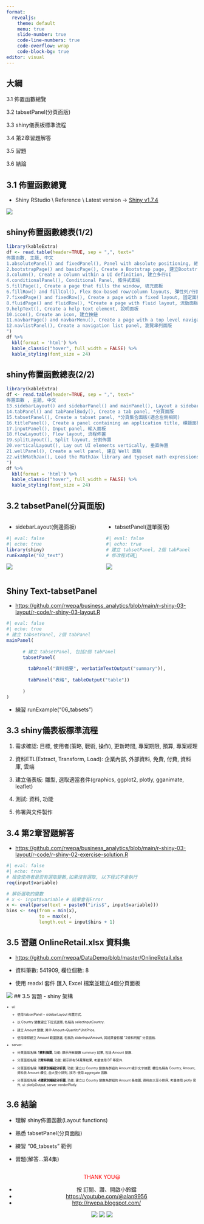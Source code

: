 ---
format:
  revealjs: 
    theme: default
    menu: true
    slide-number: true
    code-line-numbers: true
    code-overflow: wrap
    code-block-bg: true
editor: visual
---

##  {background-video="images/r-shiny-03-layout_title.mp4"}

## 大綱

3.1 佈置函數總覽

3.2 tabsetPanel(分頁面版)

3.3 shiny儀表板標準流程

3.4 第2章習題解答

3.5 習題

3.6 結論

## 3.1 佈置函數總覽

-   Shiny RStudio \\ Reference \\ Latest version -\> <a href="https://shiny.rstudio.com/reference/shiny/1.7.4/" target="_blank">Shiny v1.7.4</a>

![](images/shiny_function_reference.png)

## shiny佈置函數總表(1/2)

```{r}
library(kableExtra)
df <- read.table(header=TRUE, sep = ",", text="
佈置函數, 主題, 中文
1.absolutePanel() and fixedPanel(), Panel with absolute positioning, 絕對位置面板
2.bootstrapPage() and basicPage(), Create a Bootstrap page, 建立Bootstrap框架頁面
3.column(), Create a column within a UI definition, 建立多行UI
4.conditionalPanel(), Conditional Panel, 條件式面板
5.fillPage(), Create a page that fills the window, 填充面板
6.fillRow() and fillCol(), Flex Box-based row/column layouts, 彈性列/行面板
7.fixedPage() and fixedRow(), Create a page with a fixed layout, 固定面板
8.fluidPage() and fluidRow(), *Create a page with fluid layout, 流動面板
9.helpText(), Create a help text element, 說明面板
10.icon(), Create an icon, 建立按鈕
11.navbarPage() and navbarMenu(), Create a page with a top level navigation bar, 瀏覽面版與瀏覽下拉選單(適合左側不同)
12.navlistPanel(), Create a navigation list panel, 瀏覽串列面版
")
df %>%
  kbl(format = 'html') %>%
  kable_classic("hover", full_width = FALSE) %>%
  kable_styling(font_size = 24)
```

## shiny佈置函數總表(2/2)

```{r}
library(kableExtra)
df <- read.table(header=TRUE, sep = ",", text="
佈置函數 , 主題, 中文    
13.sidebarLayout() and sidebarPanel() and mainPanel(), Layout a sidebar and main area, *側邊面板
14.tabPanel() and tabPanelBody(), Create a tab panel, *分頁面版
15.tabsetPanel(), Create a tabset panel, *分頁集合面版(適合左側相同)
16.titlePanel(), Create a panel containing an application title, 標題面板
17.inputPanel(), Input panel, 輸入面板
18.flowLayout(), Flow layout, 流程佈置
19.splitLayout(), Split layout, 分割佈置
20.verticalLayout(), Lay out UI elements vertically, 垂直佈置
21.wellPanel(), Create a well panel, 建立 Well 面板
22.withMathJax(), Load the MathJax library and typeset math expressions, 數學式
")
df %>%
  kbl(format = 'html') %>%
  kable_classic("hover", full_width = FALSE) %>%
  kable_styling(font_size = 24)
```

## 3.2 tabsetPanel(分頁面版)

::: columns
::: {.column width="50%"}
-   sidebarLayout(側邊面板)

```{r}
#| eval: false
#| echo: true
library(shiny)
runExample("02_text")
```

![](images/sidebarLayout.png)
:::

::: {.column width="50%"}
-   tabsetPanel(選單面版)

```{r}
#| eval: false
#| echo: true
# 建立 tabsetPanel, 2個 tabPanel
# 修改程式碼🍰
```

![](images/tabsetPanelLayout.png)
:::
:::

## Shiny Text-tabsetPanel

-   <a href="https://github.com/rwepa/business_analytics/blob/main/r-shiny-03-layout/r-code/r-shiny-03-layout.R" target="_blank">https://github.com/rwepa/business_analytics/blob/main/r-shiny-03-layout/r-code/r-shiny-03-layout.R</a>

```{r}
#| eval: false
#| echo: true
# 建立 tabsetPanel, 2個 tabPanel
mainPanel(
      
      # 建立 tabsetPanel, 包括2個 tabPanel
      tabsetPanel(
        
        tabPanel("資料摘要", verbatimTextOutput("summary")),
        
        tabPanel("表格", tableOutput("table"))
        
      )
)
```

-   練習 runExample("06_tabsets")

## 3.3 shiny儀表板標準流程

1.  需求確認: 目標, 使用者(策略, 戰術, 操作), 更新時間, 專案期限, 預算, 專案經理

2.  資料ETL(Extract, Transform, Load): 企業內部, 外部資料, 免費, 付費, 資料庫, 雲端

3.  建立儀表板: 雛型, 選取適當套件(graphics, ggplot2, plotly, gganimate, leaflet)

4.  測試: 資料, 功能

5.  佈署與文件製作

## 3.4 第2章習題解答

-   <a href="https://github.com/rwepa/business_analytics/blob/main/r-shiny-03-layout/r-code/r-shiny-02-exercise-solution.R" target="_blank">https://github.com/rwepa/business_analytics/blob/main/r-shiny-03-layout/r-code/r-shiny-02-exercise-solution.R</a>

```{r}
#| eval: false
#| echo: true
# 檢查使用者是否有選取變數,如果沒有選取, 以下程式不會執行
req(input$variable)

# 解析選取的變數
# x <- input$variable # 結果會有Error
x <- eval(parse(text = paste0("iris$", input$variable)))
bins <- seq(from = min(x),
            to = max(x),
            length.out = input$bins + 1)
```

## 3.5 習題 OnlineRetail.xlsx 資料集 {.smaller}

-   <a href="https://github.com/rwepa/DataDemo/blob/master/OnlineRetail.xlsx" target="_blank">https://github.com/rwepa/DataDemo/blob/master/OnlineRetail.xlsx</a>

-   資料筆數: 541909, 欄位個數: 8

-   使用 readxl 套件 匯入 Excel 檔案並建立4個分頁面板

![](images/OnlineRetail.png)
## 3.5 習題 - shiny 架構 

::: {style="font-size: 0.6em"}

-   ui:

    -   使用 tabsetPanel + sidebarLayout 佈置方式.

    -   以 Country 變數建立下拉式選單, 名稱為 selectinputCountry.
    
    -   建立 Amount 變數, 其中 Amount=Quantity*UnitPrice.

    -   使用滑桿建立 Amount 範圍篩選, 名稱為 sliderInputAmount, 其結果會影響 "2資料明細" 分頁面板.

-   server:

    -   分頁面版名稱: **1資料摘要**, 功能: 顯示所有變數 summary 結果, 包括 Amount 變數.
    
    -   分頁面版名稱: **2資料明細**, 功能: 顯示所有54萬筆結果, 考量使用 DT 等套件.
    
    -   分頁面版名稱: **3國家別樞紐分析表**, 功能: 建立以 Country 變數為群組的 Amount 總計文字摘要, 欄位名稱為 Country, Amount, 資料依 Amount 欄位, 由大至小排列, 技巧: 使用 aggregate 函數.
    
    -   分頁面版名稱: **4國家別樞紐分析圖**, 功能: 建立以 Country 變數為群組的 Amount 長條圖, 資料由大至小排序, 考量使用 plotly 套件, ui: plotlyOutput, server: renderPlotly.
:::

## 3.6 結論

-   理解 shiny佈置函數(Layout functions)

-   熟悉 tabsetPanel(分頁面版)

-   練習 "06_tabsets" 範例

-   習題(解答...第4集)

## 

::: {style="text-align: center"}
[THANK YOU😃]{style="color: red;"}

-   按 訂閱、讚、開啟小鈴鐺
-   <a href="https://youtube.com/@alan9956" target="_blank">https://youtube.com/@alan9956</a>
-   <a href="http://rwepa.blogspot.com/" target="_blank">http://rwepa.blogspot.com/</a>

![](images/tail_subscribe) ![](images/tail_rwepa.png) ![](images/tail_lee.png)
:::
